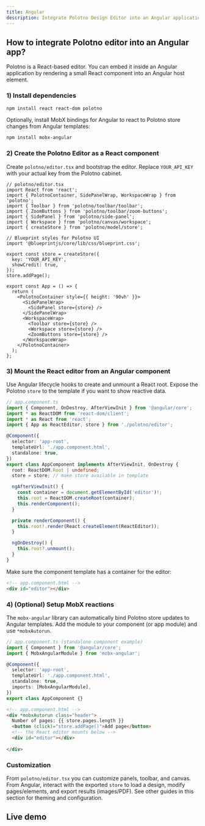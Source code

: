 ```yaml
---
title: Angular
description: Integrate Polotno Design Editor into an Angular application
---
```


## How to integrate Polotno editor into an Angular app?

Polotno is a React-based editor. You can embed it inside an Angular application by rendering a small React component into an Angular host element.

### 1) Install dependencies

```bash
npm install react react-dom polotno
```

Optionally, install MobX bindings for Angular to react to Polotno store changes from Angular templates:

```bash
npm install mobx-angular
```

### 2) Create the Polotno Editor as a React component

Create `polotno/editor.tsx` and bootstrap the editor. Replace `YOUR_API_KEY` with your actual key from the Polotno cabinet.

```tsx
// polotno/editor.tsx
import React from 'react';
import { PolotnoContainer, SidePanelWrap, WorkspaceWrap } from 'polotno';
import { Toolbar } from 'polotno/toolbar/toolbar';
import { ZoomButtons } from 'polotno/toolbar/zoom-buttons';
import { SidePanel } from 'polotno/side-panel';
import { Workspace } from 'polotno/canvas/workspace';
import { createStore } from 'polotno/model/store';

// Blueprint styles for Polotno UI
import '@blueprintjs/core/lib/css/blueprint.css';

export const store = createStore({
  key: 'YOUR_API_KEY',
  showCredit: true,
});
store.addPage();

export const App = () => {
  return (
    <PolotnoContainer style={{ height: '90vh' }}>
      <SidePanelWrap>
        <SidePanel store={store} />
      </SidePanelWrap>
      <WorkspaceWrap>
        <Toolbar store={store} />
        <Workspace store={store} />
        <ZoomButtons store={store} />
      </WorkspaceWrap>
    </PolotnoContainer>
  );
};
```

### 3) Mount the React editor from an Angular component

Use Angular lifecycle hooks to create and unmount a React root. Expose the Polotno `store` to the template if you want to show reactive data.

```ts
// app.component.ts
import { Component, OnDestroy, AfterViewInit } from '@angular/core';
import * as ReactDOM from 'react-dom/client';
import * as React from 'react';
import { App as ReactEditor, store } from './polotno/editor';

@Component({
  selector: 'app-root',
  templateUrl: './app.component.html',
  standalone: true,
})
export class AppComponent implements AfterViewInit, OnDestroy {
  root: ReactDOM.Root | undefined;
  store = store; // make store available in template

  ngAfterViewInit() {
    const container = document.getElementById('editor')!;
    this.root = ReactDOM.createRoot(container);
    this.renderComponent();
  }

  private renderComponent() {
    this.root!.render(React.createElement(ReactEditor));
  }

  ngOnDestroy() {
    this.root?.unmount();
  }
}
```

Make sure the component template has a container for the editor:

```html
<!-- app.component.html -->
<div id="editor"></div>
```

### 4) (Optional) Setup MobX reactions

The `mobx-angular` library can automatically bind Polotno store updates to Angular templates. Add the module to your component (or app module) and use `*mobxAutorun`.

```ts
// app.component.ts (standalone component example)
import { Component } from '@angular/core';
import { MobxAngularModule } from 'mobx-angular';

@Component({
  selector: 'app-root',
  templateUrl: './app.component.html',
  standalone: true,
  imports: [MobxAngularModule],
})
export class AppComponent {}
```

```html
<!-- app.component.html -->
<div *mobxAutorun class="header">
  Number of pages: {{ store.pages.length }}
  <button (click)="store.addPage()">Add page</button>
  <!-- the React editor mounts below -->
  <div id="editor"></div>
  
</div>
```

### Customization

From `polotno/editor.tsx` you can customize panels, toolbar, and canvas. From Angular, interact with the exported `store` to load a design, modify pages/elements, and export results (images/PDF). See other guides in this section for theming and configuration.

## Live demo

<Sandbox github="polotno-project/polotno-site/tree/source/examples/polotno-angular" />


